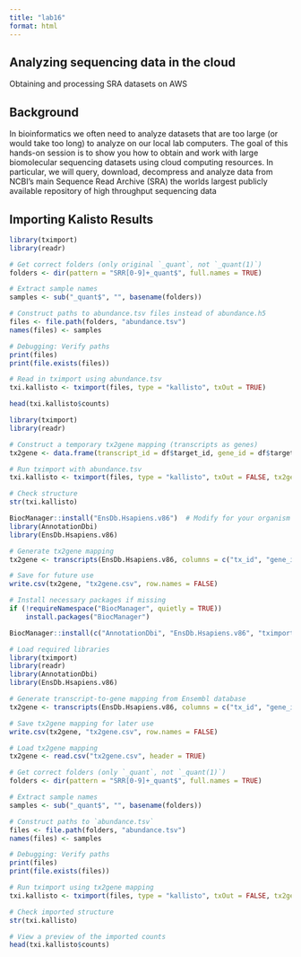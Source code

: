 ```yaml
---
title: "lab16"
format: html
---
```


## Analyzing sequencing data in the cloud
Obtaining and processing SRA datasets on AWS


## Background
In bioinformatics we often need to analyze datasets that are too large (or would take too long) to analyze on our local lab computers. The goal of this hands-on session is to show you how to obtain and work with large biomolecular sequencing datasets using cloud computing resources. In particular, we will query, download, decompress and analyze data from NCBI’s main Sequence Read Archive (SRA) the worlds largest publicly available repository of high throughput sequencing data

## Importing Kalisto Results

```r
library(tximport)
library(readr)

# Get correct folders (only original `_quant`, not `_quant(1)`)
folders <- dir(pattern = "SRR[0-9]+_quant$", full.names = TRUE)

# Extract sample names
samples <- sub("_quant$", "", basename(folders))  

# Construct paths to abundance.tsv files instead of abundance.h5
files <- file.path(folders, "abundance.tsv")  
names(files) <- samples  

# Debugging: Verify paths
print(files)
print(file.exists(files))

# Read in tximport using abundance.tsv
txi.kallisto <- tximport(files, type = "kallisto", txOut = TRUE)
```

```r
head(txi.kallisto$counts)
```

```r
library(tximport)
library(readr)

# Construct a temporary tx2gene mapping (transcripts as genes)
tx2gene <- data.frame(transcript_id = df$target_id, gene_id = df$target_id)

# Run tximport with abundance.tsv
txi.kallisto <- tximport(files, type = "kallisto", txOut = FALSE, tx2gene = tx2gene)

# Check structure
str(txi.kallisto)

```

```r
BiocManager::install("EnsDb.Hsapiens.v86")  # Modify for your organism
library(AnnotationDbi)
library(EnsDb.Hsapiens.v86)

# Generate tx2gene mapping
tx2gene <- transcripts(EnsDb.Hsapiens.v86, columns = c("tx_id", "gene_id"), return.type = "data.frame")

# Save for future use
write.csv(tx2gene, "tx2gene.csv", row.names = FALSE)

```

```r
# Install necessary packages if missing
if (!requireNamespace("BiocManager", quietly = TRUE)) 
    install.packages("BiocManager")

BiocManager::install(c("AnnotationDbi", "EnsDb.Hsapiens.v86", "tximport", "readr"))

# Load required libraries
library(tximport)
library(readr)
library(AnnotationDbi)
library(EnsDb.Hsapiens.v86)

# Generate transcript-to-gene mapping from Ensembl database
tx2gene <- transcripts(EnsDb.Hsapiens.v86, columns = c("tx_id", "gene_id"), return.type = "data.frame")

# Save tx2gene mapping for later use
write.csv(tx2gene, "tx2gene.csv", row.names = FALSE)

# Load tx2gene mapping
tx2gene <- read.csv("tx2gene.csv", header = TRUE)

# Get correct folders (only `_quant`, not `_quant(1)`)
folders <- dir(pattern = "SRR[0-9]+_quant$", full.names = TRUE)

# Extract sample names
samples <- sub("_quant$", "", basename(folders))  

# Construct paths to `abundance.tsv`
files <- file.path(folders, "abundance.tsv")  
names(files) <- samples  

# Debugging: Verify paths
print(files)
print(file.exists(files))

# Run tximport using tx2gene mapping
txi.kallisto <- tximport(files, type = "kallisto", txOut = FALSE, tx2gene = tx2gene)

# Check imported structure
str(txi.kallisto)

# View a preview of the imported counts
head(txi.kallisto$counts)

```

